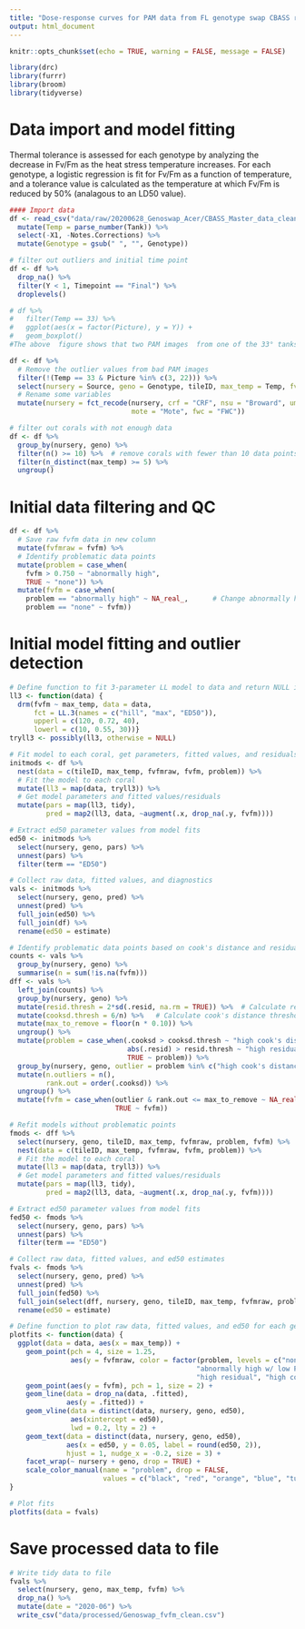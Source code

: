 ```yaml
---
title: "Dose-response curves for PAM data from FL genotype swap CBASS runs"
output: html_document
---
```


```r
knitr::opts_chunk$set(echo = TRUE, warning = FALSE, message = FALSE)

library(drc)
library(furrr)
library(broom)
library(tidyverse)
```

# Data import and model fitting

Thermal tolerance is assessed for each genotype by analyzing the decrease in Fv/Fm as the heat stress temperature increases. For each genotype, a logistic regression is fit for Fv/Fm as a function of temperature, and a tolerance value is calculated as the temperature at which Fv/Fm is reduced by 50% (analagous to an LD50 value).

```r
#### Import data
df <- read_csv("data/raw/20200628_Genoswap_Acer/CBASS_Master_data_clean.csv") %>%
  mutate(Temp = parse_number(Tank)) %>%
  select(-X1, -Notes.Corrections) %>%
  mutate(Genotype = gsub(" ", "", Genotype))

# filter out outliers and initial time point
df <- df %>%
  drop_na() %>%
  filter(Y < 1, Timepoint == "Final") %>%
  droplevels()

# df %>%
#   filter(Temp == 33) %>%
#   ggplot(aes(x = factor(Picture), y = Y)) +
#   geom_boxplot()
#The above  figure shows that two PAM images  from one of the 33° tanks are abnormally low -- remove these values below

df <- df %>%
  # Remove the outlier values from bad PAM images
  filter(!(Temp == 33 & Picture %in% c(3, 22))) %>%
  select(nursery = Source, geno = Genotype, tileID, max_temp = Temp, fvfm = Y) %>%
  # Rename some variables
  mutate(nursery = fct_recode(nursery, crf = "CRF", nsu = "Broward", um = "UM",
                              mote = "Mote", fwc = "FWC"))

# filter out corals with not enough data
df <- df %>%
  group_by(nursery, geno) %>%
  filter(n() >= 10) %>%  # remove corals with fewer than 10 data points
  filter(n_distinct(max_temp) >= 5) %>%
  ungroup()
```

# Initial data filtering and QC
```r
df <- df %>%
  # Save raw fvfm data in new column
  mutate(fvfmraw = fvfm) %>%          
  # Identify problematic data points
  mutate(problem = case_when(
    fvfm > 0.750 ~ "abnormally high",
    TRUE ~ "none")) %>%
  mutate(fvfm = case_when(
    problem == "abnormally high" ~ NA_real_,      # Change abnormally high values to NA
    problem == "none" ~ fvfm))
```

# Initial model fitting and outlier detection
```r
# Define function to fit 3-parameter LL model to data and return NULL if fitting error
ll3 <- function(data) {
  drm(fvfm ~ max_temp, data = data, 
      fct = LL.3(names = c("hill", "max", "ED50")),
      upperl = c(120, 0.72, 40),
      lowerl = c(10, 0.55, 30))}
tryll3 <- possibly(ll3, otherwise = NULL)

# Fit model to each coral, get parameters, fitted values, and residuals
initmods <- df %>%
  nest(data = c(tileID, max_temp, fvfmraw, fvfm, problem)) %>%
  # Fit the model to each coral
  mutate(ll3 = map(data, tryll3)) %>%
  # Get model parameters and fitted values/residuals
  mutate(pars = map(ll3, tidy),
         pred = map2(ll3, data, ~augment(.x, drop_na(.y, fvfm))))

# Extract ed50 parameter values from model fits
ed50 <- initmods %>% 
  select(nursery, geno, pars) %>%
  unnest(pars) %>%
  filter(term == "ED50")

# Collect raw data, fitted values, and diagnostics
vals <- initmods %>%
  select(nursery, geno, pred) %>%
  unnest(pred) %>%
  full_join(ed50) %>%
  full_join(df) %>%
  rename(ed50 = estimate)

# Identify problematic data points based on cook's distance and residuals
counts <- vals %>% 
  group_by(nursery, geno) %>% 
  summarise(n = sum(!is.na(fvfm)))
dff <- vals %>%
  left_join(counts) %>%
  group_by(nursery, geno) %>%
  mutate(resid.thresh = 2*sd(.resid, na.rm = TRUE)) %>%  # Calculate residual threshold as 3 standard deviations
  mutate(cooksd.thresh = 6/n) %>%   # Calculate cook's distance threshold as 4/n
  mutate(max_to_remove = floor(n * 0.10)) %>%
  ungroup() %>%
  mutate(problem = case_when(.cooksd > cooksd.thresh ~ "high cook's distance",
                             abs(.resid) > resid.thresh ~ "high residual", 
                             TRUE ~ problem)) %>%
  group_by(nursery, geno, outlier = problem %in% c("high cook's distance", "high residual")) %>%
  mutate(n.outliers = n(),
         rank.out = order(.cooksd)) %>%
  ungroup() %>%
  mutate(fvfm = case_when(outlier & rank.out <= max_to_remove ~ NA_real_, 
                          TRUE ~ fvfm)) 

# Refit models without problematic points
fmods <- dff %>%
  select(nursery, geno, tileID, max_temp, fvfmraw, problem, fvfm) %>%
  nest(data = c(tileID, max_temp, fvfmraw, fvfm, problem)) %>%
  # Fit the model to each coral
  mutate(ll3 = map(data, tryll3)) %>%
  # Get model parameters and fitted values/residuals
  mutate(pars = map(ll3, tidy),
         pred = map2(ll3, data, ~augment(.x, drop_na(.y, fvfm))))

# Extract ed50 parameter values from model fits
fed50 <- fmods %>% 
  select(nursery, geno, pars) %>%
  unnest(pars) %>%
  filter(term == "ED50")

# Collect raw data, fitted values, and ed50 estimates
fvals <- fmods %>%
  select(nursery, geno, pred) %>%
  unnest(pred) %>%
  full_join(fed50) %>%
  full_join(select(dff, nursery, geno, tileID, max_temp, fvfmraw, problem, fvfm)) %>%
  rename(ed50 = estimate)
```

```r
# Define function to plot raw data, fitted values, and ed50 for each genotype
plotfits <- function(data) {
  ggplot(data = data, aes(x = max_temp)) +
    geom_point(pch = 4, size = 1.25,
               aes(y = fvfmraw, color = factor(problem, levels = c("none", "abnormally high", 
                                              "abnormally high w/ low Ft", 
                                              "high residual", "high cook's distance")))) +
    geom_point(aes(y = fvfm), pch = 1, size = 2) +
    geom_line(data = drop_na(data, .fitted),
              aes(y = .fitted)) +
    geom_vline(data = distinct(data, nursery, geno, ed50), 
               aes(xintercept = ed50), 
               lwd = 0.2, lty = 2) +
    geom_text(data = distinct(data, nursery, geno, ed50),
              aes(x = ed50, y = 0.05, label = round(ed50, 2)), 
              hjust = 1, nudge_x = -0.2, size = 3) +
    facet_wrap(~ nursery + geno, drop = TRUE) +
    scale_color_manual(name = "problem", drop = FALSE,
                       values = c("black", "red", "orange", "blue", "turquoise"))
}

# Plot fits
plotfits(data = fvals)
```

# Save processed data to file
```r
# Write tidy data to file
fvals %>%
  select(nursery, geno, max_temp, fvfm) %>%
  drop_na() %>%
  mutate(date = "2020-06") %>%
  write_csv("data/processed/Genoswap_fvfm_clean.csv")
```

